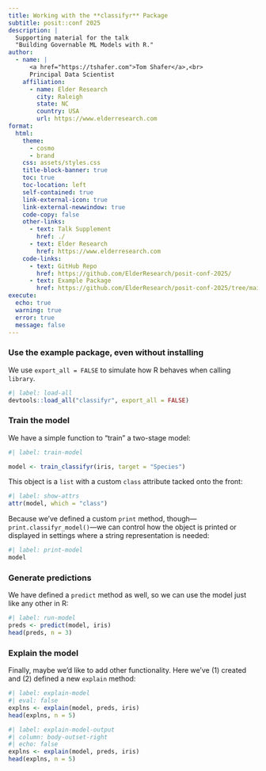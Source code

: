 ```yaml
---
title: Working with the **classifyr** Package
subtitle: posit::conf 2025
description: |
  Supporting material for the talk
  "Building Governable ML Models with R."
author:
  - name: |
      <a href="https://tshafer.com">Tom Shafer</a>,<br>
      Principal Data Scientist
    affiliation: 
      - name: Elder Research
        city: Raleigh
        state: NC
        country: USA
        url: https://www.elderresearch.com
format:
  html:
    theme:
      - cosmo
      - brand
    css: assets/styles.css
    title-block-banner: true
    toc: true
    toc-location: left
    self-contained: true
    link-external-icon: true
    link-external-newwindow: true
    code-copy: false
    other-links:
      - text: Talk Supplement
        href: ./
      - text: Elder Research
        href: https://www.elderresearch.com
    code-links:
      - text: GitHub Repo
        href: https://github.com/ElderResearch/posit-conf-2025/
      - text: Example Package
        href: https://github.com/ElderResearch/posit-conf-2025/tree/main/classifyr
execute:
  echo: true
  warning: true
  error: true
  message: false
---
```



### Use the example package, even without installing

We use `export_all = FALSE` to simulate how R behaves when calling `library`.

```r
#| label: load-all
devtools::load_all("classifyr", export_all = FALSE)
```

### Train the model

We have a simple function to "train" a two-stage model:

```r
#| label: train-model

model <- train_classifyr(iris, target = "Species")
```

This object is a `list` with a custom `class` attribute tacked onto the
front:

```r
#| label: show-attrs
attr(model, which = "class")
```

Because we've defined a custom `print` method,
though---`print.classifyr_model()`---we can control how the object is
printed or displayed in settings where a string representation is
needed: 

```r
#| label: print-model
model
```

### Generate predictions

We have defined a `predict` method as well, so we can use the model just
like any other in R:

```r
#| label: run-model
preds <- predict(model, iris)
head(preds, n = 3)
```

### Explain the model

Finally, maybe we'd like to add other functionality. Here we've (1)
created and (2) defined a new `explain` method:

```r
#| label: explain-model
#| eval: false
explns <- explain(model, preds, iris)
head(explns, n = 5)
```

```r
#| label: explain-model-output
#| column: body-outset-right
#| echo: false
explns <- explain(model, preds, iris)
head(explns, n = 5)
```